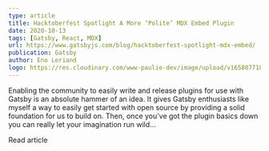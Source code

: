 ```yaml
---
type: article
title: Hacktoberfest Spotlight A More ‘Polite’ MDX Embed Plugin
date: 2020-10-13
tags: [Gatsby, React, MDX]
url: https://www.gatsbyjs.com/blog/hacktoberfest-spotlight-mdx-embed/
publication: Gatsby
author: Eno Leriand
logo: https://res.cloudinary.com/www-paulie-dev/image/upload/v1658077182/paulie.dev/Logos/gatsby-logo_dgbkjm.png
---
```


Enabling the community to easily write and release plugins for use with Gatsby is an absolute hammer of an idea. It
gives Gatsby enthusiasts like myself a way to easily get started with open source by providing a solid foundation for us
to build on. Then, once you’ve got the plugin basics down you can really let your imagination run wild...

<MarkdownCtaLink href="https://www.gatsbyjs.com/blog/hacktoberfest-spotlight-mdx-embed">Read article</MarkdownCtaLink>
